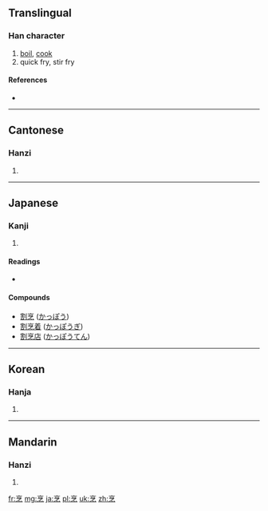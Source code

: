 ==Translingual==

===Han character===
{{Han char|rn=86|rad=火|as=07|sn=11|four=0033<sub>2</sub>|canj=卜口弓火 (YRNF)}}

# [[boil]], [[cook]]
# quick fry, stir fry

====References====
* {{Han ref|kx=0671.210|dkj=19049|dj=1080.160|hdz=32207.040|uh=70F9|ud=28921|bh=B269|bd=45673}}

----

==Cantonese==

===Hanzi===
{{yue-hanzi|jyut=|y=paang1}}

# {{defn|lang=yue|sort=火07}}

----

==Japanese==

===Kanji===
{{ja-kanji|grade=uc|rs=火07}}

# {{defn|lang=ja|sort=火07}}

====Readings====
* {{ja-readings|on=[[ほう]] (hō)|kun=[[にる]] (niru)}}

====Compounds====
* [[割烹]] ([[かっぽう]])
* [[割烹着]] ([[かっぽうぎ]])
* [[割烹店]] ([[かっぽうてん]])

----

==Korean==

===Hanja===
{{ko-hanja|hangeul=팽|eumhun=|rv=paeng|mr=p'aeng|y=phayng}}

# {{defn|lang=ko|sort=火07}}

----

==Mandarin==

===Hanzi===
{{cmn-hanzi|pin=[[pēng]] ([[peng1]])|wg=p'eng<sup>1</sup>}}

# {{defn|lang=cmn|sort=火07}}

[[fr:烹]]
[[mg:烹]]
[[ja:烹]]
[[pl:烹]]
[[uk:烹]]
[[zh:烹]]